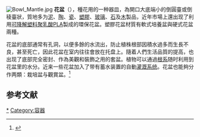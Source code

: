 {{onesource|time=2018-11-03T10:27:05+00:00}}
[[File:Bowl_Mantle.jpg|thumb]]
'''花盆'''（{{lang-en|''flower pot''}}），種花用的一种器皿，為開口大底端小的倒圓臺或倒稜臺狀，質地多为[[泥|泥]]、[[陶器|陶]]、[[瓷器|瓷]]、[[塑膠|塑膠]]、[[玻璃|玻璃]]、[[岩石|石]]及[[木材|木]]製品，近年市場上還出现了利用[[生物可分解塑膠|可降解塑料]][[聚乳酸|聚乳酸PLA]]製成的環保花盆。塑膠花盆材質有軟式培養盆與硬式花盆兩種。

花盆的底部通常有孔洞，以便多餘的水流出，防止植株根部因積水過多而生長不良，甚至死亡，因此花盆在室内往往會放在托盘上。隨着人們生活品質的提高，也出现了底部完全密封、作為美觀和裝飾之用的套盆。植物可以通過[[根系|根系]]随时利用到花盆里的水分。近来一些花盆加入了带有蓄水装置的自動[[灌溉|灌溉系统]]。花盆也能夠分作两類：栽培盆与觀賞盆。<ref>{{cite web|url=http://www.coir.url.tw/index.php?cPath=6|title=各式花盆。菜槽|website=花園城堡園藝資材倉庫|accessdate=2017-05-15|archive-date=2017-05-22|archive-url=https://web.archive.org/web/20170522213730/http://www.coir.url.tw/index.php?cPath=6|dead-url=no}}</ref>

==参考文献==
{{reflist|2}}

{{水耕栽培}}

{{Authority control}}
[[Category:盆栽|*]]
[[Category:容器|Category:容器]]